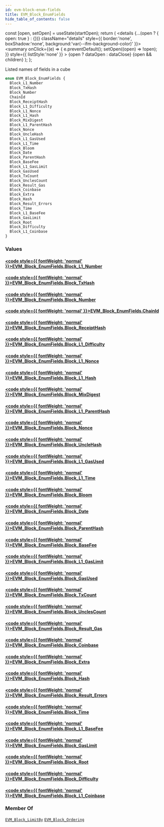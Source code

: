 ```yaml
---
id: evm-block-enum-fields
title: EVM_Block_EnumFields
hide_table_of_contents: false
---
```







  const [open, setOpen] = useState(startOpen);
  return (
    <details {...(open ? { open: true } : {})} className="details" style={{ border:'none', boxShadow:'none', background:'var(--ifm-background-color)' }}>
      <summary
        onClick={(e) => {
          e.preventDefault();
          setOpen((open) => !open);
        }}
        style={{ listStyle:'none' }}
      >
      {open ? dataOpen : dataClose}
      </summary>
      {open && children}
    </details>
  );
};










Listed names of fields in a cube


```graphql
enum EVM_Block_EnumFields {
  Block_L1_Number
  Block_TxHash
  Block_Number
  ChainId
  Block_ReceiptHash
  Block_L1_Difficulty
  Block_L1_Nonce
  Block_L1_Hash
  Block_MixDigest
  Block_L1_ParentHash
  Block_Nonce
  Block_UncleHash
  Block_L1_GasUsed
  Block_L1_Time
  Block_Bloom
  Block_Date
  Block_ParentHash
  Block_BaseFee
  Block_L1_GasLimit
  Block_GasUsed
  Block_TxCount
  Block_UnclesCount
  Block_Result_Gas
  Block_Coinbase
  Block_Extra
  Block_Hash
  Block_Result_Errors
  Block_Time
  Block_L1_BaseFee
  Block_GasLimit
  Block_Root
  Block_Difficulty
  Block_L1_Coinbase
}
```




### Values

#### [<code style={{ fontWeight: 'normal' }}>EVM_Block_EnumFields.<b>Block_L1_Number</b></code>](#)  
> 
> 
> 
> 

#### [<code style={{ fontWeight: 'normal' }}>EVM_Block_EnumFields.<b>Block_TxHash</b></code>](#)  
> 
> 
> 
> 

#### [<code style={{ fontWeight: 'normal' }}>EVM_Block_EnumFields.<b>Block_Number</b></code>](#)  
> 
> 
> 
> 

#### [<code style={{ fontWeight: 'normal' }}>EVM_Block_EnumFields.<b>ChainId</b></code>](#)  
> 
> 
> 
> 

#### [<code style={{ fontWeight: 'normal' }}>EVM_Block_EnumFields.<b>Block_ReceiptHash</b></code>](#)  
> 
> 
> 
> 

#### [<code style={{ fontWeight: 'normal' }}>EVM_Block_EnumFields.<b>Block_L1_Difficulty</b></code>](#)  
> 
> 
> 
> 

#### [<code style={{ fontWeight: 'normal' }}>EVM_Block_EnumFields.<b>Block_L1_Nonce</b></code>](#)  
> 
> 
> 
> 

#### [<code style={{ fontWeight: 'normal' }}>EVM_Block_EnumFields.<b>Block_L1_Hash</b></code>](#)  
> 
> 
> 
> 

#### [<code style={{ fontWeight: 'normal' }}>EVM_Block_EnumFields.<b>Block_MixDigest</b></code>](#)  
> 
> 
> 
> 

#### [<code style={{ fontWeight: 'normal' }}>EVM_Block_EnumFields.<b>Block_L1_ParentHash</b></code>](#)  
> 
> 
> 
> 

#### [<code style={{ fontWeight: 'normal' }}>EVM_Block_EnumFields.<b>Block_Nonce</b></code>](#)  
> 
> 
> 
> 

#### [<code style={{ fontWeight: 'normal' }}>EVM_Block_EnumFields.<b>Block_UncleHash</b></code>](#)  
> 
> 
> 
> 

#### [<code style={{ fontWeight: 'normal' }}>EVM_Block_EnumFields.<b>Block_L1_GasUsed</b></code>](#)  
> 
> 
> 
> 

#### [<code style={{ fontWeight: 'normal' }}>EVM_Block_EnumFields.<b>Block_L1_Time</b></code>](#)  
> 
> 
> 
> 

#### [<code style={{ fontWeight: 'normal' }}>EVM_Block_EnumFields.<b>Block_Bloom</b></code>](#)  
> 
> 
> 
> 

#### [<code style={{ fontWeight: 'normal' }}>EVM_Block_EnumFields.<b>Block_Date</b></code>](#)  
> 
> 
> 
> 

#### [<code style={{ fontWeight: 'normal' }}>EVM_Block_EnumFields.<b>Block_ParentHash</b></code>](#)  
> 
> 
> 
> 

#### [<code style={{ fontWeight: 'normal' }}>EVM_Block_EnumFields.<b>Block_BaseFee</b></code>](#)  
> 
> 
> 
> 

#### [<code style={{ fontWeight: 'normal' }}>EVM_Block_EnumFields.<b>Block_L1_GasLimit</b></code>](#)  
> 
> 
> 
> 

#### [<code style={{ fontWeight: 'normal' }}>EVM_Block_EnumFields.<b>Block_GasUsed</b></code>](#)  
> 
> 
> 
> 

#### [<code style={{ fontWeight: 'normal' }}>EVM_Block_EnumFields.<b>Block_TxCount</b></code>](#)  
> 
> 
> 
> 

#### [<code style={{ fontWeight: 'normal' }}>EVM_Block_EnumFields.<b>Block_UnclesCount</b></code>](#)  
> 
> 
> 
> 

#### [<code style={{ fontWeight: 'normal' }}>EVM_Block_EnumFields.<b>Block_Result_Gas</b></code>](#)  
> 
> 
> 
> 

#### [<code style={{ fontWeight: 'normal' }}>EVM_Block_EnumFields.<b>Block_Coinbase</b></code>](#)  
> 
> 
> 
> 

#### [<code style={{ fontWeight: 'normal' }}>EVM_Block_EnumFields.<b>Block_Extra</b></code>](#)  
> 
> 
> 
> 

#### [<code style={{ fontWeight: 'normal' }}>EVM_Block_EnumFields.<b>Block_Hash</b></code>](#)  
> 
> 
> 
> 

#### [<code style={{ fontWeight: 'normal' }}>EVM_Block_EnumFields.<b>Block_Result_Errors</b></code>](#)  
> 
> 
> 
> 

#### [<code style={{ fontWeight: 'normal' }}>EVM_Block_EnumFields.<b>Block_Time</b></code>](#)  
> 
> 
> 
> 

#### [<code style={{ fontWeight: 'normal' }}>EVM_Block_EnumFields.<b>Block_L1_BaseFee</b></code>](#)  
> 
> 
> 
> 

#### [<code style={{ fontWeight: 'normal' }}>EVM_Block_EnumFields.<b>Block_GasLimit</b></code>](#)  
> 
> 
> 
> 

#### [<code style={{ fontWeight: 'normal' }}>EVM_Block_EnumFields.<b>Block_Root</b></code>](#)  
> 
> 
> 
> 

#### [<code style={{ fontWeight: 'normal' }}>EVM_Block_EnumFields.<b>Block_Difficulty</b></code>](#)  
> 
> 
> 
> 

#### [<code style={{ fontWeight: 'normal' }}>EVM_Block_EnumFields.<b>Block_L1_Coinbase</b></code>](#)  
> 
> 
> 
> 



### Member Of

[`EVM_Block_LimitBy`](/docs/graphql-reference/inputs/evm-block-limit-by)  <Badge class="badge badge--secondary" text="input"/><Bullet />[`EVM_Block_Ordering`](/docs/graphql-reference/inputs/evm-block-ordering)  <Badge class="badge badge--secondary" text="input"/>

